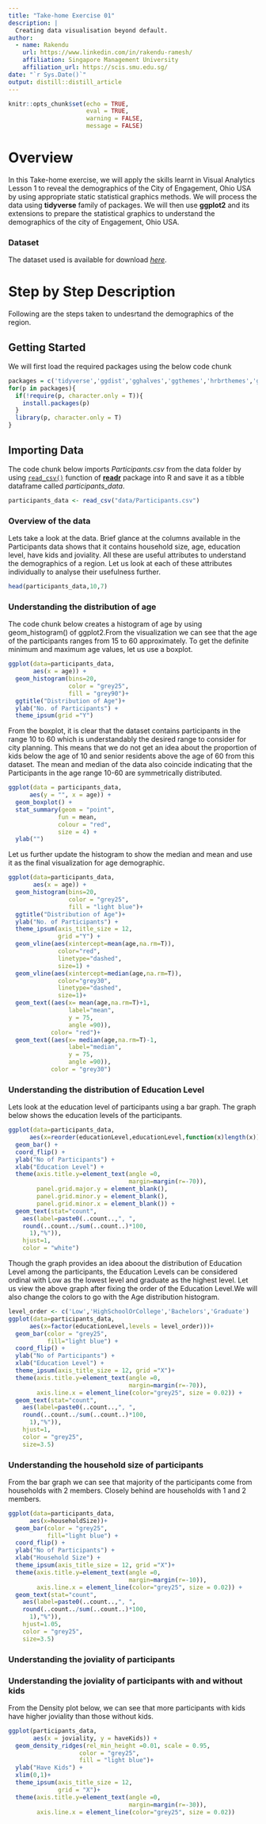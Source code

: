 ```yaml
---
title: "Take-home Exercise 01"
description: |
  Creating data visualisation beyond default.
author:
  - name: Rakendu 
    url: https://www.linkedin.com/in/rakendu-ramesh/
    affiliation: Singapore Management University
    affiliation_url: https://scis.smu.edu.sg/
date: "`r Sys.Date()`"
output: distill::distill_article
---
```


```r
knitr::opts_chunk$set(echo = TRUE,
                      eval = TRUE,
                      warning = FALSE,
                      message = FALSE)
```

# Overview

In this Take-home exercise, we will apply the skills learnt in Visual Analytics Lesson 1 to reveal the demographics of the City of Engagement, Ohio USA by using appropriate static statistical graphics methods. We will process the data using **tidyverse** family of packages. We will then use **ggplot2** and its extensions to prepare the statistical graphics to understand the demographics of the city of Engagement, Ohio USA. 

### Dataset
The dataset used is available for download [*here*](https://vast-challenge.github.io/2022/).

# Step by Step Description

Following are the steps taken to undesrtand the demographics of the region.

## Getting Started

We will first load the required packages using the below code chunk

```r
packages = c('tidyverse','ggdist','gghalves','ggthemes','hrbrthemes','ggridges')
for(p in packages){
  if(!require(p, character.only = T)){
    install.packages(p)
  }
  library(p, character.only = T)
}

```

## Importing Data

The code chunk below imports *Participants.csv* from the data folder by using [`read_csv()`](https://readr.tidyverse.org/reference/read_delim.html) function of [**readr**](https://readr.tidyverse.org/index.html) package into R and save it as a tibble dataframe called *participants_data*.

```r
participants_data <- read_csv("data/Participants.csv")

```
### Overview of the data

Lets take a look at the data. Brief glance at the columns available in the Participants data shows that it contains household size, age, education level, have kids and joviality. All these are useful attributes to understand the demographics of a region. Let us look at each of these attributes individually to analyse their usefulness further.

```r
head(participants_data,10,7)

```
### Understanding the distribution of age 

The code chunk below creates a histogram of age by using geom_histogram() of ggplot2.From the visualization we can see that the age of the participants ranges from 15 to 60 approximately. To get the definite minimum and maximum age values, let us use a boxplot.


```r

ggplot(data=participants_data,
       aes(x = age)) +
  geom_histogram(bins=20,
                 color = "grey25",
                 fill = "grey90")+
  ggtitle("Distribution of Age")+
  ylab("No. of Participants") +
  theme_ipsum(grid ="Y")

```
From the boxplot, it is clear that the dataset contains participants in the range 10 to 60 which is understandably the desired range to consider for city planning. This means that we do not get an idea about the proportion of kids below the age of 10 and senior residents above the age of 60 from this dataset. The mean and median of the data also coincide indicating that the Participants in the age range 10-60 are symmetrically distributed.

```r
ggplot(data = participants_data,
      aes(y = "", x = age)) +
  geom_boxplot() +
  stat_summary(geom = "point",
              fun = mean,
              colour = "red",
              size = 4) +
  ylab("")

```
Let us further update the histogram to show the median and mean and use it as the final visualization for age demographic.

```r

ggplot(data=participants_data,
       aes(x = age)) +
  geom_histogram(bins=20,
                 color = "grey25",
                 fill = "light blue")+
  ggtitle("Distribution of Age")+
  ylab("No. of Participants") +
  theme_ipsum(axis_title_size = 12,
              grid ="Y") +
  geom_vline(aes(xintercept=mean(age,na.rm=T)),
              color="red",
              linetype="dashed",
              size=1) +
  geom_vline(aes(xintercept=median(age,na.rm=T)),
              color="grey30",
              linetype="dashed",
              size=1)+
  geom_text((aes(x= mean(age,na.rm=T)+1,
                 label="mean",
                 y = 75,
                 angle =90)),
            color= "red")+
  geom_text((aes(x= median(age,na.rm=T)-1,
                 label="median",
                 y = 75,
                 angle =90)),
            color = "grey30")

```

### Understanding the distribution of Education Level

Lets look at the education level of participants using a bar graph. The graph below shows the education levels of the participants.

```r
ggplot(data=participants_data,
      aes(x=reorder(educationLevel,educationLevel,function(x)length(x))))+
  geom_bar() +
  coord_flip() +
  ylab("No of Participants") +
  xlab("Education Level") +
  theme(axis.title.y=element_text(angle =0,
                                  margin=margin(r=-70)),
        panel.grid.major.y = element_blank(),
        panel.grid.minor.y = element_blank(),
        panel.grid.minor.x = element_blank()) +
  geom_text(stat="count",
    aes(label=paste0(..count..,", ",
    round(..count../sum(..count..)*100,
      1),"%")),
    hjust=1,
    color = "white")

```

Though the graph provides an idea aboout the distribution of Education Level among the participants, the Education Levels can be considered ordinal with Low as the lowest level and graduate as the highest level. Let us view the above graph after fixing the order of the Education Level.We will also change the colors to go with the Age distribution histogram.


```r

level_order <- c('Low','HighSchoolOrCollege','Bachelors','Graduate')
ggplot(data=participants_data,
      aes(x=factor(educationLevel,levels = level_order)))+
  geom_bar(color = "grey25",
           fill="light blue") +
  coord_flip() +
  ylab("No of Participants") +
  xlab("Education Level") +
  theme_ipsum(axis_title_size = 12, grid ="X")+
  theme(axis.title.y=element_text(angle =0,
                                  margin=margin(r=-70)),
        axis.line.x = element_line(color="grey25", size = 0.02)) +
  geom_text(stat="count",
    aes(label=paste0(..count..,", ",
    round(..count../sum(..count..)*100,
      1),"%")),
    hjust=1,
    color = "grey25",
    size=3.5)

```

### Understanding the household size of participants
From the bar graph we can see that majority of the participants come from households with 2 members. Closely behind are households with 1 and 2 members.

```r
ggplot(data=participants_data,
      aes(x=householdSize))+
  geom_bar(color = "grey25",
           fill="light blue") +
  coord_flip() +
  ylab("No of Participants") +
  xlab("Household Size") +
  theme_ipsum(axis_title_size = 12, grid ="X")+
  theme(axis.title.y=element_text(angle =0,
                                  margin=margin(r=-10)),
        axis.line.x = element_line(color="grey25", size = 0.02)) +
  geom_text(stat="count",
    aes(label=paste0(..count..,", ",
    round(..count../sum(..count..)*100,
      1),"%")),
    hjust=1.05,
    color = "grey25",
    size=3.5)

```
### Understanding the joviality of participants





### Understanding the joviality of participants with and without kids

From the Density plot below, we can see that more participants with kids have higher joviality than those without kids.

```r

ggplot(participants_data,
       aes(x = joviality, y = haveKids)) +
  geom_density_ridges(rel_min_height =0.01, scale = 0.95,
                    color = "grey25",
                    fill = "light blue")+
  ylab("Have Kids") +
  xlim(0,1)+
  theme_ipsum(axis_title_size = 12,
              grid = "X")+
  theme(axis.title.y=element_text(angle =0,
                                  margin=margin(r=-30)),
        axis.line.x = element_line(color="grey25", size = 0.02))

```





